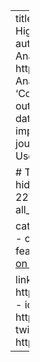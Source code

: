 ---
title: Mirror, Flashlight, & Roadmap... How Institutions of Higher Education Use Data to Advance Student Outcomes
authors: [brad]
event: CU Boulder Leeds Business Analytics Group Meetup
event_url: https://www.meetup.com/CU-Leeds-Business-Analytics/events/285301427
location: Virtual
abstract: 'Colleges use data in a variety of ways to improve outcomes. In this talk, I will describe how institutions use data as a mirror, flashlight, and roadmap for continuous improvement. I will also make a pitch for you to join the journey.' 
summary: 'How Institutions of Higher Education Use Data to Advance Student Outcomes'

# Talk start and end times.
#   End time can optionally be hidden by prefixing the line with `#`.
date: "2022-04-22T12:00:00Z"
#date_end: "2019-09-12T12:00:00Z"
all_day: false

categories:
- talk
tags:
- predictivemodels
- datascience
- cuboulder
- leeds
- msba
lastmod: '2022-04-22'
featured: no
image:
  caption: '[Photo by Rishabh Dharmani on Unsplash](https://unsplash.com/photos/IvfAs3Qk64M)'
  focal_point: ''
  preview_only: no
projects: []

links:
- icon: images
  icon_pack: fas
  name: slides
  url: https://bradweiner.info/files/how_universities_use_data.pdf
- icon: github
  icon_pack: fab
  name: code
  url: https://github.com/bradweiner/msba_meetup_talk
- icon: twitter
  icon_pack: fab
  name: Follow
  url: https://twitter.com/brad_weiner
---